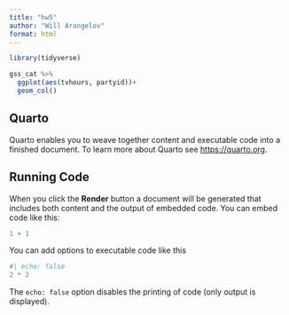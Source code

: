 ```yaml
---
title: "hw5"
author: "Will Arangelov"
format: html
---
```

```r
library(tidyverse)
```
```r
gss_cat %>% 
  ggplot(aes(tvhours, partyid))+
  geom_col()
```



## Quarto

Quarto enables you to weave together content and executable code into a finished document. To learn more about Quarto see <https://quarto.org>.

## Running Code

When you click the **Render** button a document will be generated that includes both content and the output of embedded code. You can embed code like this:

```r
1 + 1
```

You can add options to executable code like this 

```r
#| echo: false
2 * 2
```

The `echo: false` option disables the printing of code (only output is displayed).
